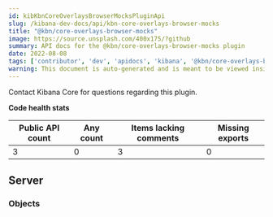 ```yaml
---
id: kibKbnCoreOverlaysBrowserMocksPluginApi
slug: /kibana-dev-docs/api/kbn-core-overlays-browser-mocks
title: "@kbn/core-overlays-browser-mocks"
image: https://source.unsplash.com/400x175/?github
summary: API docs for the @kbn/core-overlays-browser-mocks plugin
date: 2022-08-08
tags: ['contributor', 'dev', 'apidocs', 'kibana', '@kbn/core-overlays-browser-mocks']
warning: This document is auto-generated and is meant to be viewed inside our experimental, new docs system. Reach out in #docs-engineering for more info.
---
```




Contact Kibana Core for questions regarding this plugin.

**Code health stats**

| Public API count  | Any count | Items lacking comments | Missing exports |
|-------------------|-----------|------------------------|-----------------|
| 3 | 0 | 3 | 0 |

## Server

### Objects
<DocDefinitionList data={kbnCoreOverlaysBrowserMocksObj.server.objects}/>

